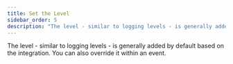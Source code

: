 ```yaml
---
title: Set the Level
sidebar_order: 5
description: "The level - similar to logging levels - is generally added by default based on the integration. You can also override it within an event."
---
```


The level - similar to logging levels - is generally added by default based on the integration. You can also override it within an event.

<PlatformContent includePath="set-level" />
